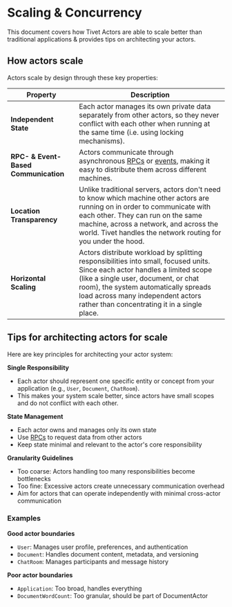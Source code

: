 # Scaling & Concurrency

This document covers how Tivet Actors are able to scale better than traditional applications & provides tips on architecting your actors.

## How actors scale

Actors scale by design through these key properties:

| Property                             | Description                                                                                                                                                                                                                                                                                     |
| ------------------------------------ | ----------------------------------------------------------------------------------------------------------------------------------------------------------------------------------------------------------------------------------------------------------------------------------------------- |
| **Independent State**                | Each actor manages its own private data separately from other actors, so they never conflict with each other when running at the same time (i.e. using locking mechanisms).                                                                                                                     |
| **RPC- & Event-Based Communication** | Actors communicate through asynchronous [RPCs](/docs/rpc) or [events](/docs/events), making it easy to distribute them across different machines.                                                                                                                                               |
| **Location Transparency**            | Unlike traditional servers, actors don't need to know which machine other actors are running on in order to communicate with each other. They can run on the same machine, across a network, and across the world. Tivet handles the network routing for you under the hood.                    |
| **Horizontal Scaling**               | Actors distribute workload by splitting responsibilities into small, focused units. Since each actor handles a limited scope (like a single user, document, or chat room), the system automatically spreads load across many independent actors rather than concentrating it in a single place. |

## Tips for architecting actors for scale

Here are key principles for architecting your actor system:

**Single Responsibility**

- Each actor should represent one specific entity or concept from your application (e.g., `User`, `Document`, `ChatRoom`).
- This makes your system scale better, since actors have small scopes and do not conflict with each other.

**State Management**

- Each actor owns and manages only its own state
- Use [RPCs](/docs/rpc) to request data from other actors
- Keep state minimal and relevant to the actor's core responsibility

**Granularity Guidelines**

- Too coarse: Actors handling too many responsibilities become bottlenecks
- Too fine: Excessive actors create unnecessary communication overhead
- Aim for actors that can operate independently with minimal cross-actor communication

### Examples

**Good actor boundaries**

- `User`: Manages user profile, preferences, and authentication
- `Document`: Handles document content, metadata, and versioning
- `ChatRoom`: Manages participants and message history

**Poor actor boundaries**

- `Application`: Too broad, handles everything
- `DocumentWordCount`: Too granular, should be part of DocumentActor
